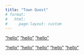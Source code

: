 ```yaml
---
title: "Town Quest"
# format: 
#   html:
#     page-layout: custom
---
```


["hello"](map.jpg)
["hello"](map2.png)
["hello"](eastseadokdo/EastSeaDokdo-Regular.ttf)

["hello"](pfp/Anita.jpg)
["hello"](pfp/Claudia.jpg)
["hello"](pfp/Paul.jpg)
["hello"](pfp/Sergio.jpg)
["hello"](pfp/Tecla.jpg)